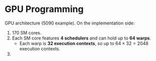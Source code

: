 # GPU Programming

GPU architecture (5090 example). On the implementation side: 

1. 170 SM cores. 
2. Each SM core features **4 schedulers** and can hold up to **64 warps**. 
    - Each warp is **32 execution contexts**, so up to $64 \times 32 = 2048$ execution contexts. 
3. 